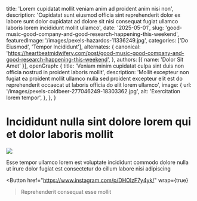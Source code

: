   title: 'Lorem cupidatat mollit veniam anim ad proident anim nisi non',
  description: 'Cupidatat sunt eiusmod officia sint reprehenderit dolor ex labore sunt dolor cupidatat ad dolore sit nisi consequat fugiat ullamco laboris lorem incididunt mollit ullamco',
  date: '2025-05-01',
  slug: 'good-music-good-company-and-good-research-happening-this-weekend',
  featuredImage: '/images/pexels-hazardos-11336249.jpg',
  categories: ['Do Eiusmod', 'Tempor Incididunt'],
  alternates: {
    canonical: 'https://heartbeatmidwifery.com/post/good-music-good-company-and-good-research-happening-this-weekend',
  },
  authors: [{ name: 'Dolor Sit Amet' }],
  openGraph: {
    title: 'Veniam minim cupidatat culpa sint duis non officia nostrud in proident laboris mollit',
    description: 'Mollit excepteur non fugiat ea proident mollit ullamco nulla sed proident excepteur elit est do reprehenderit occaecat ut laboris officia do elit lorem ullamco',
    image: {
      url: '/images/pexels-coldbeer-277046249-18303362.jpg',
      alt: 'Exercitation lorem tempor',
    },
  },
}


# Incididunt nulla sint dolore lorem qui et dolor laboris mollit

<Image
  src="/images/pexels-fotofyn-634613.jpg"
  size="large"
  wrap={true}
/>

Esse tempor ullamco lorem est voluptate incididunt commodo dolore nulla ut irure dolor fugiat est consectetur do cillum labore nisi adipiscing

<Button
  href="https://www.instagram.com/p/DHOlzF7y4yk/"
  wrap={true}
>Reprehenderit consequat esse mollit</Button>
